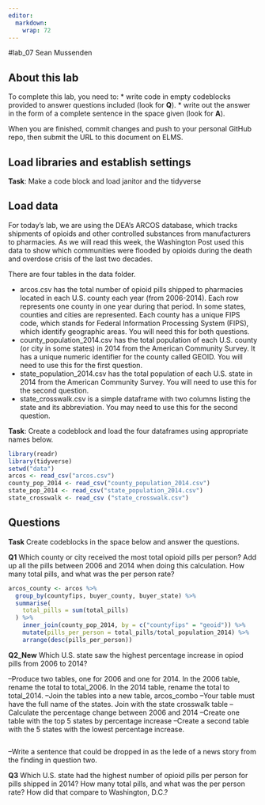 ```yaml
---
editor: 
  markdown: 
    wrap: 72
---
```


#lab_07 Sean Mussenden

## About this lab

To complete this lab, you need to: \* write code in empty codeblocks
provided to answer questions included (look for **Q**). \* write out the
answer in the form of a complete sentence in the space given (look for
**A**).

When you are finished, commit changes and push to your personal GitHub
repo, then submit the URL to this document on ELMS.

## Load libraries and establish settings

**Task**: Make a code block and load janitor and the tidyverse

## Load data

For today's lab, we are using the DEA's ARCOS database, which tracks
shipments of opioids and other controlled substances from manufacturers
to pharmacies. As we will read this week, the Washington Post used this
data to show which communities were flooded by opioids during the death
and overdose crisis of the last two decades.

There are four tables in the data folder.

-   arcos.csv has the total number of opioid pills shipped to pharmacies
    located in each U.S. county each year (from 2006-2014). Each row
    represents one county in one year during that period. In some
    states, counties and cities are represented. Each county has a
    unique FIPS code, which stands for Federal Information Processing
    System (FIPS), which identify geographic areas. You will need this
    for both questions.
-   county_population_2014.csv has the total population of each U.S.
    county (or city in some states) in 2014 from the American Community
    Survey. It has a unique numeric identifier for the county called
    GEOID. You will need to use this for the first question.
-   state_population_2014.csv has the total population of each U.S.
    state in 2014 from the American Community Survey. You will need to
    use this for the second question.
-   state_crosswalk.csv is a simple dataframe with two columns listing
    the state and its abbreviation. You may need to use this for the
    second question.

**Task**: Create a codeblock and load the four dataframes using
appropriate names below.

```r

library(readr)
library(tidyverse)
setwd("data")
arcos <- read_csv("arcos.csv")
county_pop_2014 <- read_csv("county_population_2014.csv")
state_pop_2014 <- read_csv("state_population_2014.csv")
state_crosswalk <- read_csv ("state_crosswalk.csv")


```

## Questions

**Task** Create codeblocks in the space below and answer the questions.

**Q1** Which county or city received the most total opioid pills per
person? Add up all the pills between 2006 and 2014 when doing this
calculation. How many total pills, and what was the per person rate?

```r

arcos_county <- arcos %>%
  group_by(countyfips, buyer_county, buyer_state) %>%
  summarise(
    total_pills = sum(total_pills)
  ) %>%
    inner_join(county_pop_2014, by = c("countyfips" = "geoid")) %>%
    mutate(pills_per_person = total_pills/total_population_2014) %>%
    arrange(desc(pills_per_person))


```

**Q2_New** Which U.S. state saw the highest percentage increase in opiod
pills from 2006 to 2014?

--Produce two tables, one for 2006 and one for 2014. In the 2006 table,
rename the total to total_2006. In the 2014 table, rename the total to
total_2014. --Join the tables into a new table, arcos_combo --Your table
must have the full name of the states. Join with the state crosswalk
table --Calculate the percentage change between 2006 and 2014 --Create
one table with the top 5 states by percentage increase --Create a second
table with the 5 states with the lowest percentage increase.

```r



```

--Write a sentence that could be dropped in as the lede of a news story
from the finding in question two.

**Q3** Which U.S. state had the highest number of opioid pills per
person for pills shipped in 2014? How many total pills, and what was the
per person rate? How did that compare to Washington, D.C.?

```r



```
